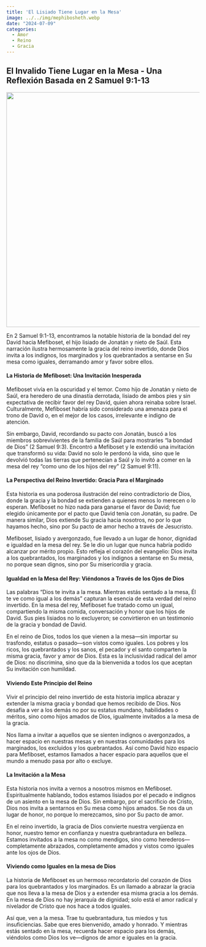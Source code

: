 ```yaml
---
title: 'El Lisiado Tiene Lugar en la Mesa'
image: ../../img/mephibosheth.webp
date: "2024-07-09"
categories:
  - Amor
  - Reino
  - Gracia
---
```


## El Invalido Tiene Lugar en la Mesa - Una Reflexión Basada en 2 Samuel 9:1-13

![](../../img/mephibosheth.webp){fig-align="center" heigh="350" width="613"}

En 2 Samuel 9:1-13, encontramos la notable historia de la bondad del rey David hacia Mefiboset, el hijo lisiado de Jonatán y nieto de Saúl. Esta narración ilustra hermosamente la gracia del reino invertido, donde Dios invita a los indignos, los marginados y los quebrantados a sentarse en Su mesa como iguales, derramando amor y favor sobre ellos.

#### La Historia de Mefiboset: Una Invitación Inesperada

Mefiboset vivía en la oscuridad y el temor. Como hijo de Jonatán y nieto de Saúl, era heredero de una dinastía derrotada, lisiado de ambos pies y sin expectativa de recibir favor del rey David, quien ahora reinaba sobre Israel. Culturalmente, Mefiboset habría sido considerado una amenaza para el trono de David o, en el mejor de los casos, irrelevante e indigno de atención.

Sin embargo, David, recordando su pacto con Jonatán, buscó a los miembros sobrevivientes de la familia de Saúl para mostrarles “la bondad de Dios” (2 Samuel 9:3). Encontró a Mefiboset y le extendió una invitación que transformó su vida: David no solo le perdonó la vida, sino que le devolvió todas las tierras que pertenecían a Saúl y lo invitó a comer en la mesa del rey “como uno de los hijos del rey” (2 Samuel 9:11).

#### La Perspectiva del Reino Invertido: Gracia Para el Marginado

Esta historia es una poderosa ilustración del reino contradictorio de Dios, donde la gracia y la bondad se extienden a quienes menos lo merecen o lo esperan. Mefiboset no hizo nada para ganarse el favor de David; fue elegido únicamente por el pacto que David tenía con Jonatán, su padre. De manera similar, Dios extiende Su gracia hacia nosotros, no por lo que hayamos hecho, sino por Su pacto de amor hecho a través de Jesucristo.

Mefiboset, lisiado y avergonzado, fue llevado a un lugar de honor, dignidad e igualdad en la mesa del rey. Se le dio un lugar que nunca habría podido alcanzar por mérito propio. Esto refleja el corazón del evangelio: Dios invita a los quebrantados, los marginados y los indignos a sentarse en Su mesa, no porque sean dignos, sino por Su misericordia y gracia.

#### Igualdad en la Mesa del Rey: Viéndonos a Través de los Ojos de Dios

Las palabras “Dios te invita a la mesa. Mientras estás sentado a la mesa, Él te ve como igual a los demás” capturan la esencia de esta verdad del reino invertido. En la mesa del rey, Mefiboset fue tratado como un igual, compartiendo la misma comida, conversación y honor que los hijos de David. Sus pies lisiados no lo excluyeron; se convirtieron en un testimonio de la gracia y bondad de David.

En el reino de Dios, todos los que vienen a la mesa—sin importar su trasfondo, estatus o pasado—son vistos como iguales. Los pobres y los ricos, los quebrantados y los sanos, el pecador y el santo comparten la misma gracia, favor y amor de Dios. Esta es la inclusividad radical del amor de Dios: no discrimina, sino que da la bienvenida a todos los que aceptan Su invitación con humildad.

#### Viviendo Este Principio del Reino

Vivir el principio del reino invertido de esta historia implica abrazar y extender la misma gracia y bondad que hemos recibido de Dios. Nos desafía a ver a los demás no por su estatus mundano, habilidades o méritos, sino como hijos amados de Dios, igualmente invitados a la mesa de la gracia.

Nos llama a invitar a aquellos que se sienten indignos o avergonzados, a hacer espacio en nuestras mesas y en nuestras comunidades para los marginados, los excluidos y los quebrantados. Así como David hizo espacio para Mefiboset, estamos llamados a hacer espacio para aquellos que el mundo a menudo pasa por alto o excluye.

#### La Invitación a la Mesa

Esta historia nos invita a vernos a nosotros mismos en Mefiboset. Espiritualmente hablando, todos estamos lisiados por el pecado e indignos de un asiento en la mesa de Dios. Sin embargo, por el sacrificio de Cristo, Dios nos invita a sentarnos en Su mesa como hijos amados. Se nos da un lugar de honor, no porque lo merezcamos, sino por Su pacto de amor.

En el reino invertido, la gracia de Dios convierte nuestra vergüenza en honor, nuestro temor en confianza y nuestra quebrantadura en belleza. Estamos invitados a la mesa no como mendigos, sino como herederos—completamente abrazados, completamente amados y vistos como iguales ante los ojos de Dios.

#### Viviendo como Iguales en la mesa de Dios

La historia de Mefiboset es un hermoso recordatorio del corazón de Dios para los quebrantados y los marginados. Es un llamado a abrazar la gracia que nos lleva a la mesa de Dios y a extender esa misma gracia a los demás. En la mesa de Dios no hay jerarquía de dignidad; solo está el amor radical y nivelador de Cristo que nos hace a todos iguales.

Así que, ven a la mesa. Trae tu quebrantadura, tus miedos y tus insuficiencias. Sabe que eres bienvenido, amado y honrado. Y mientras estás sentado en la mesa, recuerda hacer espacio para los demás, viéndolos como Dios los ve—dignos de amor e iguales en la gracia.
